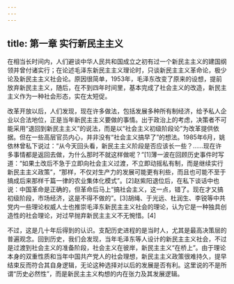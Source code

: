 ```yaml
---
---
---
```

title: 第一章 实行新民主主义
---





在相当长时间内，人们避谈中华人民共和国成立之初有过一个新民主主义的建国纲领并曾付诸实行；在论述毛泽东新民主主义理论时，只谈新民主主义革命论，极少论及新民主主义社会论。原因很简单，1953年，毛泽东改变了原来的设想，提前放弃新民主主义，随后，在不到四年时间里，基本完成了社会主义的改造，新民主主义作为一种社会形态，实在太短促。

改革开放以后，人们发现，现在许多做法，包括发展多种所有制经济，给予私人企业以合法地位，正是当年新民主主义要做的事情。出于政治上的考虑，决策者不可能采用“退回到新民主主义”的说法，而是以“社会主义初级阶段论”为改革提供依据。但在一些高层官员内心，并非没有“社会主义搞早了”的想法。1985年6月，姚依林曾私下说过：“从今天回头看，新民主主义阶段是否应该长一些？……现在许多事情都是返回去做，为什么那时不就这样做呢？”[1]薄一波在回顾历史事件时写道：“如果土改后不急于立即向社会主义过渡，不立即动摇私有制，而是继续实行新民主主义政策”，“那样，不仅对生产力的发展可能更有利些，而且也可能不至于搞成后来那样千篇一律的农业集体化模式”。[2]赵紫阳退位后，在私下谈话中也说：中国革命是正确的，但革命后马上“搞社会主义，这一点，错了。现在才又搞初级阶段，市场经济，这是不得不做的”。[3]胡绳、于光远、杜润生、李锐等中共党内一些理论权威人士也推崇毛泽东新民主主义社会的理论，认为它是一种独具创造性的社会理论，对过早抛弃新民主主义不无惋惜。[4]

不过，这是几十年后得到的认识。支配历史进程的是当时人，尤其是最高决策层的普遍观念。回到历史，我们会发现，当年毛泽东等人设计的新民主主义社会，不过是过渡到社会主义的准备阶段，社会主义在彼岸，新民主主义“在桥上”。由于理论本身的双重性质和当年中国共产党人的社会理想，新民主主义政策很难持久，提早结束反而符合其自身逻辑，无论这种选择对以后的发展是否有利。这里说的不是所谓“历史必然性”，而是新民主主义构想的内在张力及其发展逻辑。